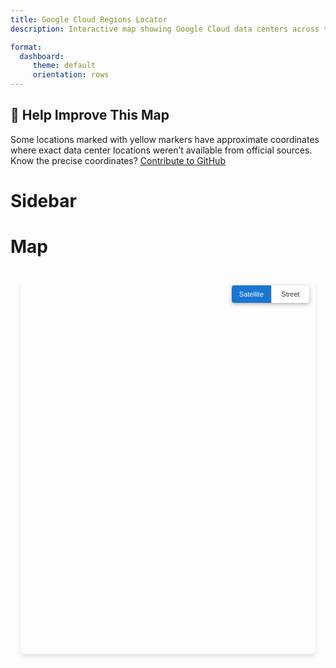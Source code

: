 ```yaml
---
title: Google Cloud Regions Locator
description: Interactive map showing Google Cloud data centers across the globe

format:
  dashboard:
     theme: default
     orientation: rows
---
```


::: {.callout-warning}
## 🤝 Help Improve This Map

Some locations marked with yellow markers have approximate coordinates where exact data center locations weren't available from official sources. Know the precise coordinates? [Contribute to GitHub](https://github.com/max-ostapenko/website-source/blob/main/src/static/data/gcp-regions.json){target="_blank"}
:::

# Sidebar {.sidebar width=20%}
```{=html}
<style>
    /* Override dashboard default sidebar styling */
    .quarto-dashboard .sidebar {
        background-color: #ffffff !important;
    }


    /* Region item styling */
    .region-item {
        cursor: pointer;
        padding: 12px 16px;
        border-radius: 8px;
        margin-bottom: 4px;
        transition: background-color 0.15s cubic-bezier(0.4, 0.0, 0.2, 1), box-shadow 0.15s cubic-bezier(0.4, 0.0, 0.2, 1);
        display: flex;
        align-items: center;
        justify-content: space-between;
        background-color: transparent;
        border: none;
        position: relative;
    }

    .region-item:hover {
        background-color: rgba(0, 0, 0, 0.04);
        border-radius: 8px;
    }

    .region-item.active {
        background-color: rgba(25, 118, 210, 0.12);
        color: #1976d2;
    }

    .region-item.active .region-text-main,
    .region-item.active .region-text-sub {
        color: #1976d2;
    }

    .region-item.approximate {
        opacity: 0.8;
    }

    /* Continent sections */
    .continent-header {
        margin-bottom: 8px;
        margin-top: 24px;
    }

    .continent-header:first-child {
        margin-top: 16px;
    }

    .continent-title {
        font-size: 14px;
        font-weight: 500;
        color: rgba(0, 0, 0, 0.6);
        text-transform: uppercase;
        letter-spacing: 0.1em;
        margin-bottom: 8px;
        padding: 0 16px;
    }

    .region-text-main {
        font-weight: 500;
        font-size: 14px;
        color: rgba(0, 0, 0, 0.87);
        margin: 0;
        line-height: 1.2;
    }

    .region-text-sub {
        font-size: 12px;
        color: rgba(0, 0, 0, 0.6);
        margin: 2px 0 0 0;
        line-height: 1.2;
    }

    .region-actions {
        display: flex;
        align-items: center;
        gap: 8px;
        opacity: 0.7;
        transition: opacity 0.15s ease;
    }

    .region-item:hover .region-actions,
    .region-item.active .region-actions {
        opacity: 1;
    }

    .region-marker {
        width: 12px;
        height: 12px;
        border-radius: 50%;
        border: 2px solid #ffffff;
        box-shadow: 0 1px 3px rgba(0, 0, 0, 0.3);
        position: relative;
    }

    .region-marker.precise {
        background-color: #34a853;
    }

    .region-marker.approximate {
        background-color: #fbbc04;
    }

    .copy-link-btn {
        background: none;
        border: none;
        cursor: pointer;
        font-size: 16px;
        padding: 4px;
        border-radius: 4px;
        transition: all 0.15s ease;
        color: rgba(0, 0, 0, 0.54);
        line-height: 1;
        opacity: 0;
        transform: scale(0.9);
    }

    .region-item:hover .copy-link-btn,
    .region-item.active .copy-link-btn {
        opacity: 1;
        transform: scale(1);
    }

    .copy-link-btn:hover {
        background-color: rgba(0, 0, 0, 0.04);
        color: rgba(0, 0, 0, 0.87);
    }

    .region-item.active .copy-link-btn {
        color: #1976d2;
    }

    .region-item.active .copy-link-btn:hover {
        background-color: rgba(25, 118, 210, 0.08);
    }
</style>
<div id="region-list">
    <!-- Region items will be loaded here by JavaScript -->
</div>
```

# Map {.fill}
```{=html}
<!-- Leaflet CSS and JS -->
<link rel="stylesheet" href="https://unpkg.com/leaflet@1.9.4/dist/leaflet.css" />
<script src="https://unpkg.com/leaflet@1.9.4/dist/leaflet.js"></script>
<style>
    /* Map styling */
    /* NOTE: Outer dashboard page keeps id="map" (required by Quarto tab system). The actual Leaflet container uses id="leaflet-map" to avoid duplicate IDs. */
    #leaflet-map {
        height: 600px;
        width: 100%;
        border-radius: 0.5rem;
        box-shadow: 0 4px 6px rgba(0, 0, 0, 0.1);
        position: relative;
        z-index: 1;
    }

    .map-container {
        height: 100%;
        display: flex;
        flex-direction: column;
        padding: 1rem;
        position: relative;
    }

    .map-container #leaflet-map {
        flex: 1;
        min-height: 600px;
        position: relative;
    }

    /* Google Maps style floating controls */
    .map-controls {
        position: absolute;
        top: 10px;
        right: 10px;
        z-index: 2000;
        background: white;
        border-radius: 4px;
        box-shadow: 0 2px 6px rgba(0,0,0,0.3);
        overflow: hidden;
        display: flex;
        flex-direction: row;
        pointer-events: auto;
    }

    .map-btn {
        padding: 8px 12px;
        font-size: 11px;
        font-weight: 500;
        border: none;
        cursor: pointer;
        transition: all 0.2s ease;
        text-align: center;
        background: white;
        color: #333;
        border-right: 1px solid #e0e0e0;
        min-width: 60px;
    }

    .map-btn:last-child {
        border-right: none;
    }

    .map-btn.active {
        background-color: #1976d2;
        color: white;
    }

    .map-btn:hover {
        background-color: #f5f5f5;
    }

    .map-btn.active:hover {
        background-color: #1565c0;
    }

    .map-btn:hover {
        opacity: 0.8;
    }

    /* Leaflet map styling */
    .gcp-marker {
        transition: all 0.2s ease;
    }

    .leaflet-popup-content-wrapper {
        border-radius: 8px !important;
        box-shadow: 0 2px 10px rgba(0,0,0,0.2) !important;
        border: none !important;
    }

    .leaflet-popup-tip {
        background: white !important;
        border: none !important;
        box-shadow: 0 2px 10px rgba(0,0,0,0.2) !important;
    }

    .leaflet-popup-content {
        margin: 16px 20px 12px 16px !important;
        font-family: 'Google Sans', 'Roboto', Arial, sans-serif !important;
    }

    .leaflet-control-zoom {
        border: none !important;
        box-shadow: 0 2px 6px rgba(0,0,0,0.3) !important;
        border-radius: 2px !important;
    }

    .leaflet-control-zoom a {
        background-color: #fff !important;
        color: #666 !important;
        border: none !important;
        font-size: 18px !important;
        line-height: 30px !important;
        width: 30px !important;
        height: 30px !important;
    }

    .leaflet-control-zoom a:hover {
        background-color: #f5f5f5 !important;
        color: #333 !important;
    }

    .leaflet-control-attribution {
        background: rgba(255, 255, 255, 0.8) !important;
        border-radius: 2px !important;
        box-shadow: 0 2px 6px rgba(0,0,0,0.3) !important;
        border: none !important;
        font-size: 11px !important;
    }
</style>
<div class="map-container">
    <div style="position: relative;">
        <div id="leaflet-map"></div>
        <div class="map-controls">
            <button id="satellite-btn" class="map-btn active">Satellite</button>
            <button id="street-btn" class="map-btn">Street</button>
        </div>
    </div>
</div>
```


```{=html}
<script>
    let gcpRegions = [];
    let map;
    let markers = {};
    let activeRegionId = null;
    let satelliteLabelsLayer, streetLayer;

    // Ensure the map tab is shown when deep-linking directly to a region
    function ensureMapTabActiveForRegionHash() {
        if (!window.location.hash.startsWith('#region=')) return;
        const pane = document.getElementById('map');
        const navLink = document.getElementById('tab-map') || document.querySelector('a[href="#map"], a[data-bs-target="#map"]');
        let activated = false;
        if (navLink && window.bootstrap && window.bootstrap.Tab) {
            try { new window.bootstrap.Tab(navLink).show(); activated = true; } catch(_) {}
        }
        if (!activated) {
            if (pane) pane.classList.add('active','show');
            if (navLink) navLink.classList.add('active');
        }
    }

    function getRegionFromURL() {
        return window.location.hash.startsWith('#region=') ? window.location.hash.substring(8) : null;
    }

    function updateURL(regionId) {
        history.replaceState(null, null, regionId ? `#region=${regionId}` : window.location.pathname);
    }

    function copyRegionLink(regionId) {
        const url = `${window.location.origin}${window.location.pathname}#region=${regionId}`;
        navigator.clipboard.writeText(url).then(() => {
            showNotification('Copied to clipboard');
        });
    }

    function showNotification(message) {
        // Remove any existing toast first
        const existingToast = document.querySelector('.toast-notification');
        if (existingToast) {
            existingToast.remove();
        }

        const toast = document.createElement('div');
        toast.className = 'toast-notification';
        toast.textContent = message;
        toast.style.cssText = `
            position: fixed;
            bottom: 24px;
            left: 24px;
            background: #323232;
            color: white;
            padding: 14px 24px;
            border-radius: 4px;
            font-size: 14px;
            font-family: -apple-system, BlinkMacSystemFont, 'Segoe UI', Roboto, sans-serif;
            box-shadow: 0 6px 10px rgba(0, 0, 0, 0.15);
            z-index: 10000;
            opacity: 0;
            transform: translateY(10px);
            transition: all 0.3s ease;
        `;

        document.body.appendChild(toast);
        requestAnimationFrame(() => {
            toast.style.opacity = '1';
            toast.style.transform = 'translateY(0)';
        });

        setTimeout(() => {
            toast.style.opacity = '0';
            toast.style.transform = 'translateY(10px)';
            setTimeout(() => toast.remove(), 300);
        }, 2000);
    }

    async function loadRegionsData() {
        try {
            const response = await fetch('/static/data/gcp-regions.json');
            gcpRegions = await response.json();
        } catch(e) { gcpRegions = []; }
    }

    async function initMap() {
        await loadRegionsData();
        const host = document.getElementById('leaflet-map');
        if (!host) return;

        // Wait just enough frames to ensure the tab layout is applied (esp. after forcing activation)
        await new Promise(r=>requestAnimationFrame(()=>requestAnimationFrame(r)));

        map = L.map(host.id, { zoomControl:true, attributionControl:true }).setView([0,0],2);

        // Layers
        satelliteLabelsLayer = L.layerGroup([
            L.tileLayer('https://server.arcgisonline.com/ArcGIS/rest/services/World_Imagery/MapServer/tile/{z}/{y}/{x}', { attribution: '© Esri', maxZoom: 18 }),
            L.tileLayer('https://{s}.basemaps.cartocdn.com/light_only_labels/{z}/{x}/{y}{r}.png', { attribution: '© CartoDB, © OpenStreetMap', maxZoom: 19, subdomains: 'abcd' })
        ]).addTo(map);
        streetLayer = L.tileLayer('https://{s}.tile.openstreetmap.org/{z}/{x}/{y}.png', { attribution: '© OpenStreetMap contributors', maxZoom: 19 });

        // Build markers
        gcpRegions.forEach(region => {
            const marker = L.circleMarker([region.lat, region.lng], {
                radius:6,
                fillColor: region.approximate ? '#fbbc04' : '#34a853',
                color:'#ffffff', weight:2, fillOpacity: region.approximate ? 0.8 : 0.9,
                className:'gcp-marker'
            }).addTo(map);
            const locationStatus = region.approximate ? '<br><span style="color:#fbbc04;font-size:12px;">⚠️ Approximate location - <a href="https://github.com/max-ostapenko/website-source/blob/main/src/static/data/gcp-regions.json" target="_blank" style="color:#1a73e8;">help improve</a></span>' : '';
            marker.bindPopup(`
                <div style="font-family:'Google Sans',Arial,sans-serif;font-size:14px;min-width:200px;">
                    <strong style="color:#1a73e8;font-size:16px;">${region.id}</strong><br>
                    <span style="color:#5f6368;">${region.locationName}</span>
                    ${locationStatus}
                </div>`);
            marker.regionId = region.id;
            markers[region.id] = marker;
            marker.on('click', () => {
                setActiveRegion(region.id);
                map.setView([region.lat, region.lng], 15);
            });
        });

        populateRegionList();
        setupMapControls();
        handleDeepLinking();
        setTimeout(()=>map.invalidateSize(true),300);
    }

    function handleDeepLinking() {
        const target = getRegionFromURL();
        if (!target) return;
        const region = gcpRegions.find(r=>r.id===target);
        if (!region) return;
        map.setView([region.lat, region.lng], 15);
        setActiveRegion(region.id, false);
    }

    function setupMapControls() {
        const satelliteBtn = document.getElementById('satellite-btn');
        const streetBtn = document.getElementById('street-btn');
        satelliteBtn.addEventListener('click', () => {
            if (map.hasLayer(streetLayer)) map.removeLayer(streetLayer);
            if (!map.hasLayer(satelliteLabelsLayer)) map.addLayer(satelliteLabelsLayer);
            satelliteBtn.className='map-btn active'; streetBtn.className='map-btn';
        });
        streetBtn.addEventListener('click', () => {
            if (map.hasLayer(satelliteLabelsLayer)) map.removeLayer(satelliteLabelsLayer);
            if (!map.hasLayer(streetLayer)) map.addLayer(streetLayer);
            streetBtn.className='map-btn active'; satelliteBtn.className='map-btn';
        });
    }

    function populateRegionList() {
        const container = document.getElementById('region-list');
        container.innerHTML='';
        function continent(regionId){
            if (regionId.startsWith('asia-')) return 'Asia';
            if (regionId.startsWith('europe-')) return 'Europe';
            if (regionId.startsWith('us-') || regionId.startsWith('northamerica-')) return 'North America';
            if (regionId.startsWith('southamerica-')) return 'South America';
            if (regionId.startsWith('australia-')) return 'Australia & Oceania';
            if (regionId.startsWith('me-')) return 'Middle East';
            if (regionId.startsWith('africa-')) return 'Africa';
            return 'Other';
        }
        const grouped={};
        gcpRegions.forEach(r=>{ const c=continent(r.id); (grouped[c]=grouped[c]||[]).push(r); });
        const order=['North America','South America','Europe','Asia','Middle East','Africa','Australia & Oceania','Other'];
        order.filter(c=>grouped[c]).forEach(c=>{
            const head=document.createElement('div'); head.className='continent-header'; head.innerHTML=`<h3 class="continent-title">${c}</h3>`; container.appendChild(head);
            grouped[c].sort((a,b)=>a.id.localeCompare(b.id)).forEach(region=>{
                const item=document.createElement('div');
                item.className = `region-item${region.approximate ? ' approximate' : ''}`;
                item.dataset.regionId=region.id;

                const markerClass = region.approximate ? 'approximate' : 'precise';
                const markerTooltip = region.approximate ?
                    'Approximate location - exact coordinates needed' :
                    'Precise location confirmed';

                item.innerHTML=`
                    <div style="flex:1;">
                        <p class="region-text-main">${region.id}</p>
                        <p class="region-text-sub">${region.locationName}</p>
                    </div>
                    <div class="region-actions">
                        <button class="copy-link-btn" title="Copy direct link">
                            <svg width="16" height="16" viewBox="0 0 24 24" fill="currentColor">
                                <path d="M16 1H4c-1.1 0-2 .9-2 2v14h2V3h12V1zm3 4H8c-1.1 0-2 .9-2 2v14c0 1.1.9 2 2 2h11c1.1 0 2-.9 2-2V7c0-1.1-.9-2-2-2zm0 16H8V7h11v14z"/>
                            </svg>
                        </button>
                        <div class="region-marker ${markerClass}" title="${markerTooltip}"></div>
                    </div>
                `;

                // Add event listeners using modern approach
                const copyBtn = item.querySelector('.copy-link-btn');
                copyBtn.addEventListener('click', (e) => {
                    e.stopPropagation();
                    copyRegionLink(region.id);
                });

                item.addEventListener('click', e=>{
                    if(e.target.closest('.copy-link-btn')) return;
                    setActiveRegion(region.id);
                    // Simple instant view - no animation
                    map.setView([region.lat, region.lng], 12);
                });
                container.appendChild(item);
            });
        });
    }

    function setActiveRegion(regionId, updateUrl=true) {
        if (activeRegionId){ const prev=document.querySelector(`.region-item[data-region-id="${activeRegionId}"]`); prev?.classList.remove('active'); }
        const current=document.querySelector(`.region-item[data-region-id="${regionId}"]`); current?.classList.add('active');
        activeRegionId=regionId;
        if (updateUrl) updateURL(regionId);
    }

    document.addEventListener('DOMContentLoaded', () => { ensureMapTabActiveForRegionHash(); initMap(); });

    window.addEventListener('hashchange', () => {
        ensureMapTabActiveForRegionHash();
        const target=getRegionFromURL();
        if (!target){ if (activeRegionId){ const prev=document.querySelector(`.region-item[data-region-id="${activeRegionId}"]`); prev?.classList.remove('active'); activeRegionId=null; } map?.setView([0,0],2); return; }
        const region=gcpRegions.find(r=>r.id===target); if (!region) return;
        map.setView([region.lat, region.lng], 12);
        setActiveRegion(region.id,false); });
</script>
```
